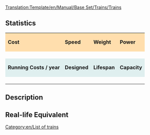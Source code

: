 <noinclude>[[Translation:Template/en/Manual/Base Set/Trains/Trains]]</noinclude><noinclude>
{{en/Warning|Do not edit this template to add details to a train's page, please edit the train's page itself.}}
</noinclude>

==Statistics==
{| cellspacing="3" align="center"
|style="background:#ffdead;"| '''Cost'''
|style="background:#ffdead;"| '''Speed''' 
|style="background:#ffdead;"| '''Weight'''
|style="background:#ffdead;"| '''Power''' 
|-
| {{{Cost}}}
| {{{Speed}}}
| {{{Weight}}}
| {{{Power}}}
|-
|style="background:#dfefef;"|'''Running Costs / year'''
|style="background:#dfefef;"|'''Designed'''
|style="background:#dfefef;"|'''Lifespan'''
|style="background:#dfefef;"|'''Capacity'''
|-
| {{{Annual}}}
| {{{Designed}}}
| {{{Lifespan}}}
| {{{Capacity}}}
|}

==Description==
{{{Description}}}

==Real-life Equivalent==
{{{Real-life}}}

<includeonly>[[Category:en/List of trains]]</includeonly>
